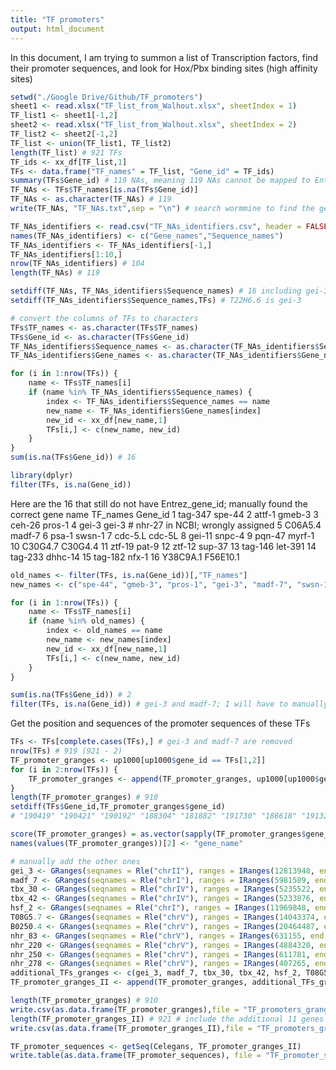 ```yaml
---
title: "TF promoters"
output: html_document
---
```

In this document, I am trying to summon a list of Transcription factors, find their promoter sequences, and look for Hox/Pbx binding sites (high affinity sites)

```r
setwd("./Google Drive/Github/TF_promoters")
sheet1 <- read.xlsx("TF_list_from_Walhout.xlsx", sheetIndex = 1)
TF_list1 <- sheet1[-1,2]
sheet2 <- read.xlsx("TF_list_from_Walhout.xlsx", sheetIndex = 2)
TF_list2 <- sheet2[-1,2]
TF_list <- union(TF_list1, TF_list2)
length(TF_list) # 921 TFs
TF_ids <- xx_df[TF_list,1]
TFs <- data.frame("TF_names" = TF_list, "Gene_id" = TF_ids)
summary(TFs$Gene_id) # 119 NAs, meaning 119 NAs cannot be mapped to Entrez_gene_id
TF_NAs <- TFs$TF_names[is.na(TFs$Gene_id)]
TF_NAs <- as.character(TF_NAs) # 119
write(TF_NAs, "TF_NAs.txt",sep = "\n") # search wormmine to find the gene names for these sequence names

TF_NAs_identifiers <- read.csv("TF_NAs_identifiers.csv", header = FALSE)
names(TF_NAs_identifiers) <- c("Gene_names","Sequence_names")
TF_NAs_identifiers <- TF_NAs_identifiers[-1,]
TF_NAs_identifiers[1:10,]
nrow(TF_NAs_identifiers) # 104
length(TF_NAs) # 119

setdiff(TF_NAs, TF_NAs_identifiers$Sequence_names) # 16 including gei-3
setdiff(TF_NAs_identifiers$Sequence_names,TFs) # T22H6.6 is gei-3

# convert the columns of TFs to characters
TFs$TF_names <- as.character(TFs$TF_names)
TFs$Gene_id <- as.character(TFs$Gene_id)
TF_NAs_identifiers$Sequence_names <- as.character(TF_NAs_identifiers$Sequence_names)
TF_NAs_identifiers$Gene_names <- as.character(TF_NAs_identifiers$Gene_names)

for (i in 1:nrow(TFs)) {
    name <- TFs$TF_names[i]
    if (name %in% TF_NAs_identifiers$Sequence_names) {
        index <- TF_NAs_identifiers$Sequence_names == name
        new_name <- TF_NAs_identifiers$Gene_names[index]
        new_id <- xx_df[new_name,1]
        TFs[i,] <- c(new_name, new_id)
    }
}
sum(is.na(TFs$Gene_id)) # 16

library(dplyr)
filter(TFs, is.na(Gene_id))
```


Here are the 16 that still do not have Entrez_gene_id; manually found the correct gene name
   TF_names Gene_id
1   tag-347    <NA> spe-44
2    attf-1    <NA> gmeb-3 
3    ceh-26    <NA> pros-1
4     gei-3    <NA> gei-3 # nhr-27 in NCBI; wrongly assigned
5   C06A5.4    <NA> madf-7 
6     psa-1    <NA> swsn-1
7   cdc-5.L    <NA> cdc-5L
8    gei-11    <NA> snpc-4
9    pqn-47    <NA> myrf-1 
10  C30G4.7    <NA> C30G4.4
11   ztf-19    <NA> pat-9 
12   ztf-12    <NA> sup-37
13  tag-146    <NA> let-391 
14  tag-233    <NA> dhhc-14
15  tag-182    <NA> nfx-1
16 Y38C9A.1    <NA> F56E10.1

```r
old_names <- filter(TFs, is.na(Gene_id))[,"TF_names"]
new_names <- c("spe-44", "gmeb-3", "pros-1", "gei-3", "madf-7", "swsn-1", "cdc-5L", "snpc-4", "myrf-1", "C30G4.4", "pat-9", "sup-37", "let-391", "dhhc-14", "nfx-1", "F56E10.1")

for (i in 1:nrow(TFs)) {
    name <- TFs$TF_names[i]
    if (name %in% old_names) {
        index <- old_names == name
        new_name <- new_names[index]
        new_id <- xx_df[new_name,1]
        TFs[i,] <- c(new_name, new_id)
    }
}

sum(is.na(TFs$Gene_id)) # 2
filter(TFs, is.na(Gene_id)) # gei-3 and madf-7; I will have to manually map them later
```

Get the position and sequences of the promoter sequences of these TFs

```r
TFs <- TFs[complete.cases(TFs),] # gei-3 and madf-7 are removed
nrow(TFs) # 919 (921 - 2)
TF_promoter_granges <- up1000[up1000$gene_id == TFs[1,2]] 
for (i in 2:nrow(TFs)) {
    TF_promoter_granges <- append(TF_promoter_granges, up1000[up1000$gene_id == TFs$Gene_id[i]])
}
length(TF_promoter_granges) # 910
setdiff(TFs$Gene_id,TF_promoter_granges$gene_id)
# "190419" "190421" "190192" "188304" "181882" "191730" "188618" "191328" "191202" not found in up1000 

score(TF_promoter_granges) = as.vector(sapply(TF_promoter_granges$gene_id, function(x) xx_df_2[xx_df_2$Entrez_gene_id == as.character(x),2]))
names(values(TF_promoter_granges))[2] <- "gene_name"

# manually add the other ones
gei_3 <- GRanges(seqnames = Rle("chrII"), ranges = IRanges(12813948, end = 12814947, names = "gei-3"), strand = Rle("-"), gene_id = "none", gene_name = "gei-3")
madf_7 <- GRanges(seqnames = Rle("chrI"), ranges = IRanges(5981589, end = 5982588, names = "madf-7"), strand = Rle("-"), gene_id = "none", gene_name = "madf-7") # pseudogene
tbx_30 <- GRanges(seqnames = Rle("chrIV"), ranges = IRanges(5235522, end = 5236521, names = "190419"), strand = Rle("+"), gene_id = "190419", gene_name = "tbx-30")
tbx_42 <- GRanges(seqnames = Rle("chrIV"), ranges = IRanges(5233876, end = 5234875, names = "190421"), strand = Rle("-"), gene_id = "190421", gene_name = "tbx-42")
hsf_2 <- GRanges(seqnames = Rle("chrI"), ranges = IRanges(11969848, end = 11970848, names = "190192"), strand = Rle("-"), gene_id = "190192", gene_name = "hsf-2") # this is a pseudogene
T08G5.7 <- GRanges(seqnames = Rle("chrV"), ranges = IRanges(14043374, end = 14044373, names = "188304"), strand = Rle("+"), gene_id = "188304", gene_name = "T08G5.7")
B0250.4 <- GRanges(seqnames = Rle("chrV"), ranges = IRanges(20464487, end = 20465486, names = "181882"), strand = Rle("-"), gene_id = "181882", gene_name = "B0250.4") # considered a pseudogene
nhr_83 <- GRanges(seqnames = Rle("chrV"), ranges = IRanges(631155, end = 632154, names = "191730"), strand = Rle("+"), gene_id = "191730", gene_name = "nhr-83") # pseudogene
nhr_220 <- GRanges(seqnames = Rle("chrV"), ranges = IRanges(4884320, end = 4885319, names = "188618"), strand = Rle("-"), gene_id = "188618", gene_name = "nhr-220") # pseudogene
nhr_250 <- GRanges(seqnames = Rle("chrV"), ranges = IRanges(611781, end = 612780, names = "191328"), strand = Rle("+"), gene_id = "191328", gene_name = "nhr-250") # pseudogene
nhr_278 <- GRanges(seqnames = Rle("chrV"), ranges = IRanges(407265, end = 408264, names = "191202"), strand = Rle("+"), gene_id = "191202", gene_name = "nhr-278") # pseudogene    
additional_TFs_granges <- c(gei_3, madf_7, tbx_30, tbx_42, hsf_2, T08G5.7, B0250.4, nhr_83, nhr_220, nhr_250, nhr_278)
TF_promoter_granges_II <- append(TF_promoter_granges, additional_TFs_granges)

length(TF_promoter_granges) # 910
write.csv(as.data.frame(TF_promoter_granges),file = "TF_promoters_granges.csv",quote = FALSE)
length(TF_promoter_granges_II) # 921 # include the additional 11 genes that are probably pseudogene
write.csv(as.data.frame(TF_promoter_granges_II),file = "TF_promoters_granges_II.csv",quote = FALSE)

TF_promoter_sequences <- getSeq(Celegans, TF_promoter_granges_II)
write.table(as.data.frame(TF_promoter_sequences), file = "TF_promoter_sequences.txt", quote = FALSE)
```

